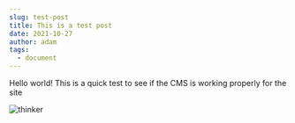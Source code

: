```yaml
---
slug: test-post
title: This is a test post
date: 2021-10-27
author: adam
tags:
  - document
---
```

Hello world! This is a quick test to see if the CMS is working properly for the site

![thinker](/images/thinker.png)